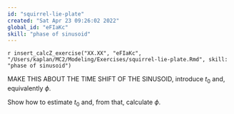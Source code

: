 ```yaml
---
id: "squirrel-lie-plate"
created: "Sat Apr 23 09:26:02 2022"
global_id: "eFIaKc"
skill: "phase of sinusoid"
---
```


`r insert_calcZ_exercise("XX.XX", "eFIaKc", "/Users/kaplan/MC2/Modeling/Exercises/squirrel-lie-plate.Rmd", skill: "phase of sinusoid")`

MAKE THIS ABOUT THE TIME SHIFT OF THE SINUSOID, introduce $t_0$ and, equivalently $\phi$.

Show how to estimate $t_0$ and, from that, calculate $\phi$.


